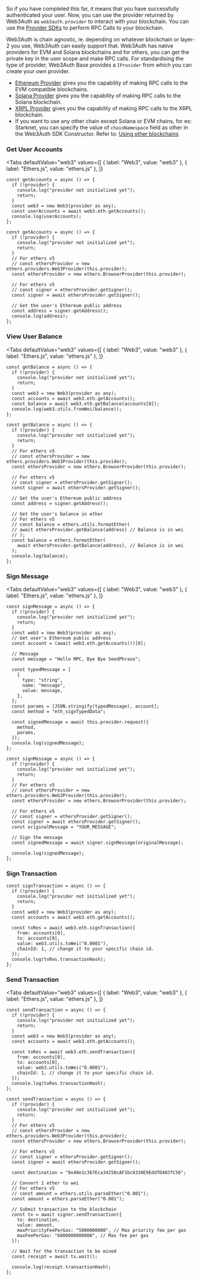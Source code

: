 
So if you have completed this far, it means that you have successfully authenticated your user. Now,
you can use the provider returned by Web3Auth as `web3auth.provider` to interact with your
blockchain. You can use the [Provider SDKs](/sdk/web/react) to perform RPC Calls to your blockchain.

Web3Auth is chain agnostic, ie. depending on whatever blockchain or layer-2 you use, Web3Auth can
easily support that. Web3Auth has native providers for EVM and Solana blockchains and for others,
you can get the private key in the user scope and make RPC calls. For standardising the type of
provider, Web3Auth Base provides a `IProvider` from which you can create your own provider.

- [Ethereum Provider](/sdk/web/react) gives you the capability of making RPC calls to the EVM
  compatible blockchains.
- [Solana Provider](/sdk/web/react) gives you the capability of making RPC calls to the Solana
  blockchain.
- [XRPL Provider](/sdk/web/react) gives you the capability of making RPC calls to the XRPL
  blockchain.
- If you want to use any other chain except Solana or EVM chains, for ex: Starknet, you can specify
  the value of `chainNamespace` field as other in the Web3Auth SDK Constructor. Refer to:
  [Using other blockchains](/sdk/web/react)

### Get User Accounts

<Tabs
defaultValue="web3"
values={[
  { label: "Web3", value: "web3" },
  { label: "Ethers.js", value: "ethers.js" },
]}
>
<TabItem value="web3">

```tsx
const getAccounts = async () => {
  if (!provider) {
    console.log("provider not initialized yet");
    return;
  }
  const web3 = new Web3(provider as any);
  const userAccounts = await web3.eth.getAccounts();
  console.log(userAccounts);
};
```

  </TabItem>
<TabItem value="ethers.js">

```tsx
const getAccounts = async () => {
  if (!provider) {
    console.log("provider not initialized yet");
    return;
  }
  // For ethers v5
  // const ethersProvider = new ethers.providers.Web3Provider(this.provider);
  const ethersProvider = new ethers.BrowserProvider(this.provider);

  // For ethers v5
  // const signer = ethersProvider.getSigner();
  const signer = await ethersProvider.getSigner();

  // Get the user's Ethereum public address
  const address = signer.getAddress();
  console.log(address);
};
```

</TabItem>

</Tabs>

### View User Balance

<Tabs
defaultValue="web3"
values={[
  { label: "Web3", value: "web3" },
  { label: "Ethers.js", value: "ethers.js" },
]}
>
<TabItem value="web3">

```tsx
const getBalance = async () => {
  if (!provider) {
    console.log("provider not initialized yet");
    return;
  }
  const web3 = new Web3(provider as any);
  const accounts = await web3.eth.getAccounts();
  const balance = await web3.eth.getBalance(accounts[0]);
  console.log(web3.utils.fromWei(balance));
};
```

  </TabItem>
<TabItem value="ethers.js">

```tsx
const getBalance = async () => {
  if (!provider) {
    console.log("provider not initialized yet");
    return;
  }
  // For ethers v5
  // const ethersProvider = new ethers.providers.Web3Provider(this.provider);
  const ethersProvider = new ethers.BrowserProvider(this.provider);

  // For ethers v5
  // const signer = ethersProvider.getSigner();
  const signer = await ethersProvider.getSigner();

  // Get the user's Ethereum public address
  const address = signer.getAddress();

  // Get the user's balance in ether
  // For ethers v5
  // const balance = ethers.utils.formatEther(
  // await ethersProvider.getBalance(address) // Balance is in wei
  // );
  const balance = ethers.formatEther(
    await ethersProvider.getBalance(address), // Balance is in wei
  );
  console.log(balance);
};
```

</TabItem>

</Tabs>

### Sign Message

<Tabs
defaultValue="web3"
values={[
  { label: "Web3", value: "web3" },
  { label: "Ethers.js", value: "ethers.js" },
]}
>
<TabItem value="web3">

```tsx
const signMessage = async () => {
  if (!provider) {
    console.log("provider not initialized yet");
    return;
  }
  const web3 = new Web3(provider as any);
  // Get user's Ethereum public address
  const account = (await web3.eth.getAccounts())[0];

  // Message
  const message = "Hello MPC, Bye Bye SeedPhrase";

  const typedMessage = [
    {
      type: "string",
      name: "message",
      value: message,
    },
  ];
  const params = [JSON.stringify(typedMessage), account];
  const method = "eth_signTypedData";

  const signedMessage = await this.provider.request({
    method,
    params,
  });
  console.log(signedMessage);
};
```

  </TabItem>
<TabItem value="ethers.js">

```tsx
const signMessage = async () => {
  if (!provider) {
    console.log("provider not initialized yet");
    return;
  }
  // For ethers v5
  // const ethersProvider = new ethers.providers.Web3Provider(this.provider);
  const ethersProvider = new ethers.BrowserProvider(this.provider);

  // For ethers v5
  // const signer = ethersProvider.getSigner();
  const signer = await ethersProvider.getSigner();
  const originalMessage = "YOUR_MESSAGE";

  // Sign the message
  const signedMessage = await signer.signMessage(originalMessage);

  console.log(signedMessage);
};
```

</TabItem>

</Tabs>

### Sign Transaction

```tsx
const signTransaction = async () => {
  if (!provider) {
    console.log("provider not initialized yet");
    return;
  }
  const web3 = new Web3(provider as any);
  const accounts = await web3.eth.getAccounts();

  const txRes = await web3.eth.signTransaction({
    from: accounts[0],
    to: accounts[0],
    value: web3.utils.toWei("0.0001"),
    chainId: 1, // change it to your specific chain id.
  });
  console.log(txRes.transactionHash);
};
```

### Send Transaction

<Tabs
defaultValue="web3"
values={[
  { label: "Web3", value: "web3" },
  { label: "Ethers.js", value: "ethers.js" },
]}
>
<TabItem value="web3">

```tsx
const sendTransaction = async () => {
  if (!provider) {
    console.log("provider not initialized yet");
    return;
  }
  const web3 = new Web3(provider as any);
  const accounts = await web3.eth.getAccounts();

  const txRes = await web3.eth.sendTransaction({
    from: accounts[0],
    to: accounts[0],
    value: web3.utils.toWei("0.0001"),
    chainId: 1, // change it to your specific chain id.
  });
  console.log(txRes.transactionHash);
};
```

  </TabItem>
<TabItem value="ethers.js">

```tsx
const sendTransaction = async () => {
  if (!provider) {
    console.log("provider not initialized yet");
    return;
  }
  // For ethers v5
  // const ethersProvider = new ethers.providers.Web3Provider(this.provider);
  const ethersProvider = new ethers.BrowserProvider(this.provider);

  // For ethers v5
  // const signer = ethersProvider.getSigner();
  const signer = await ethersProvider.getSigner();

  const destination = "0x40e1c367Eca34250cAF1bc8330E9EddfD403fC56";

  // Convert 1 ether to wei
  // For ethers v5
  // const amount = ethers.utils.parseEther("0.001");
  const amount = ethers.parseEther("0.001");

  // Submit transaction to the blockchain
  const tx = await signer.sendTransaction({
    to: destination,
    value: amount,
    maxPriorityFeePerGas: "5000000000", // Max priority fee per gas
    maxFeePerGas: "6000000000000", // Max fee per gas
  });

  // Wait for the transaction to be mined
  const receipt = await tx.wait();

  console.log(receipt.transactionHash);
};
```

</TabItem>

</Tabs>
